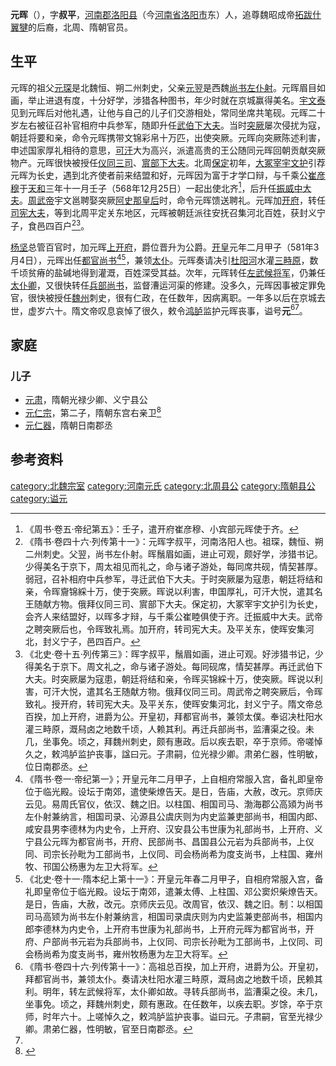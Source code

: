 '''元晖'''（{{bd|？||？|catIdx=y}}），字'''叔平'''，[[河南郡|河南郡]][[洛阳县|洛阳县]]（今[[河南省|河南省]][[洛阳市|洛阳市]]东）人，追尊魏昭成帝[[拓跋什翼犍|拓跋什翼犍]]的后裔，北周、隋朝官员。

== 生平 ==
元晖的祖父[[元琛_(右卫将军)|元琛]]是北魏恒、朔二州刺史，父亲[[元翌|元翌]]是西魏[[尚书左仆射|尚书左仆射]]。元晖眉目如画，举止进退有度，十分好学，涉猎各种图书，年少时就在京城赢得美名。[[宇文泰|宇文泰]]见到元晖后对他礼遇，让他与自己的儿子们交游相处，常同坐席共笔砚。元晖二十岁左右被征召补官相府中兵参军，随即升任[[武伯下大夫|武伯下大夫]]。当时[[突厥|突厥]]屡次侵扰为寇，朝廷将要和亲，命令元晖携带文锦彩帛十万匹，出使突厥。元晖向突厥陈述利害，申述国家厚礼相待的意思，[[可汗|可汗]]大为高兴，派遣高贵的王公随同元晖回朝贡献突厥物产。元晖很快被授任[[仪同三司|仪同三司]]、[[賔部下大夫|賔部下大夫]]。北周[[保定_(北周)|保定]]初年，[[大冢宰|大冢宰]][[宇文护|宇文护]]引荐元晖为长史，遇到北齐使者前来结盟和好，元晖因为富于才学口辩，与千乘公[[崔彦穆|崔彦穆]]于[[天和_(北周)|天和]]三年十一月壬子（568年12月25日）一起出使北齐<ref>《周书·卷五·帝纪第五》：壬子，遣开府崔彦穆、小宾部元晖使于齐。</ref>，后升任[[振威中大夫|振威中大夫]]。[[周武帝|周武帝]]宇文邕聘娶突厥[[阿史那皇后|阿史那皇后]]时，命令元晖馈送聘礼。元晖加[[开府|开府]]，转任[[司宪大夫|司宪大夫]]，等到北周平定关东地区，元晖被朝廷派往安抚召集河北百姓，获封义宁子，食邑四百户<ref>《隋书·卷四十六·列传第十一》：元晖字叔平，河南洛阳人也。祖琛，魏恒、朔二州刺史。父翌，尚书左仆射。晖鬚眉如画，进止可观，颇好学，涉猎书记。少得美名于京下，周太祖见而礼之，命与诸子游处，每同席共砚，情契甚厚。弱冠，召补相府中兵参军，寻迁武伯下大夫。于时突厥屡为寇患，朝廷将结和亲，令晖齎锦綵十万，使于突厥。晖说以利害，申国厚礼，可汗大悦，遣其名王随献方物。俄拜仪同三司、賔部下大夫。保定初，大冢宰宇文护引为长史，会齐人来结盟好，以晖多才辩，与千乘公崔睦俱使于齐。迁振威中大夫。武帝之聘突厥后也，令晖致礼焉。加开府，转司宪大夫。及平关东，使晖安集河北，封义宁子，邑四百户。</ref><ref name=autogenerated1>《北史·卷十五·列传第三》：晖字叔平，鬚眉如画，进止可观。好涉猎书记，少得美名于京下。周文礼之，命与诸子游处。每同砚席，情契甚厚。再迁武伯下大夫。时突厥屡为寇患，朝廷将结和亲，令晖买锦綵十万，使突厥。晖说以利害，可汗大悦，遣其名王随献方物。俄拜仪同三司。周武帝之聘突厥后，令晖致礼。授开府，转司宪大夫。及平关东，使晖安集河北，封义宁子。隋文帝总百揆，加上开府，进爵为公。开皇初，拜都官尚书，兼领太僕。奉诏决杜阳水灌三畤原，溉舄卤之地数千顷，人赖其利。再迁兵部尚书，监漕渠之役。未几，坐事免。顷之，拜魏州刺史，颇有惠政。后以疾去职，卒于京师。帝嗟悼久之，敕鸿胪监护丧事，諡曰元。子肃嗣，位光禄少卿。肃弟仁器，性明敏，位日南郡丞。</ref>。

[[杨坚|杨坚]]总管百官时，加元晖[[上开府|上开府]]，爵位晋升为公爵。[[开皇|开皇]]元年二月甲子（581年3月4日），元晖出任[[都官尚书|都官尚书]]<ref>《隋书·卷一·帝纪第一》；开皇元年二月甲子，上自相府常服入宫，备礼即皇帝位于临光殿。设坛于南郊，遣使柴燎告天。是日，告庙，大赦，改元。京师庆云见。易周氏官仪，依汉、魏之旧。以柱国、相国司马、渤海郡公高熲为尚书左仆射兼纳言，相国司录、沁源县公虞庆则为内史监兼吏部尚书，相国内郎、咸安县男李德林为内史令，上开府、汉安县公韦世康为礼部尚书，上开府、义宁县公元晖为都官尚书，开府、民部尚书、昌国县公元岩为兵部尚书，上仪同、司宗长孙毗为工部尚书，上仪同、司会杨尚希为度支尚书，上柱国、雍州牧、邗国公杨惠为左卫大将军。</ref><ref>《北史·卷十一·隋本纪上第十一》：开皇元年春二月甲子，自相府常服入宫，备礼即皇帝位于临光殿。设坛于南郊，遣兼太傅、上柱国、邓公窦炽柴燎告天。是日，告庙，大赦，改元。京师庆云见。改周官，依汉、魏之旧。制：以相国司马高颎为尚书左仆射兼纳言，相国司录虞庆则为内史监兼吏部尚书，相国内郎李德林为内史令，上开府韦世康为礼部尚书，上开府元晖为都官尚书，开府、户部尚书元岩为兵部尚书，上仪同、司宗长孙毗为工部尚书，上仪同、司会杨尚希为度支尚书，雍州牧杨惠为左卫大将军。</ref>，兼领[[太仆|太仆]]。元晖奏请决引[[杜阳河|杜阳河]]水灌[[三畤原|三畤原]]，数千顷贫瘠的盐碱地得到灌溉，百姓深受其益。次年，元晖转任[[左武候将军|左武候将军]]，仍兼任[[太仆卿|太仆卿]]，又很快转任[[兵部尚书|兵部尚书]]，监督漕运河渠的修建。没多久，元晖因事被定罪免官，很快被授任[[魏州|魏州]]刺史，很有仁政，在任数年，因病离职。一年多以后在京城去世，虚岁六十。隋文帝叹息哀悼了很久，敕令[[鸿胪|鸿胪]]监护元晖丧事，谥号'''元'''<ref>《隋书·卷四十六·列传第十一》：高祖总百揆，加上开府，进爵为公。开皇初，拜都官尚书，兼领太仆。奏请决杜阳水灌三畤原，溉舄卤之地数千顷，民赖其利。明年，转左武候将军，太仆卿如故。寻转兵部尚书，监漕渠之役。未几，坐事免。顷之，拜魏州刺史，颇有惠政。在任数年，以疾去职。岁馀，卒于京师，时年六十。上嗟悼久之，敕鸿胪监护丧事。谥曰元。子肃嗣，官至光禄少卿。肃弟仁器，性明敏，官至日南郡丞。</ref><ref name=autogenerated1 />。

==家庭==
===儿子===
*[[元肃_(义宁公)|元肃]]，隋朝光禄少卿、义宁县公
*[[元仁宗_(隋朝)|元仁宗]]，第二子，隋朝东宫右亲卫<ref>{{Cite book | author = 王其祎，周晓薇编著；王庆卫，樊波助理；毛汉光，耿慧玲顾问 | title = 《隋代墓志铭汇考 1》| location = 北京市 | publisher =  线装书局  | date =2007年10月 | pages =375-376 |ISBN =978-7-80106-588-9 | accessdate = 2016-05-07 | url = | language= zh-hant| quote = }}</ref>
*[[元仁器|元仁器]]，隋朝日南郡丞

==参考资料==
{{reflist}}

[[category:北魏宗室|category:北魏宗室]]
[[category:河南元氏|category:河南元氏]]
[[category:北周县公|category:北周县公]]
[[category:隋朝县公|category:隋朝县公]]
[[category:谥元|category:谥元]]